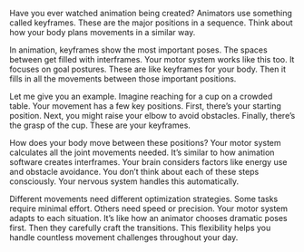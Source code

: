 Have you ever watched animation being created? Animators use something called keyframes. These are the major positions in a sequence. Think about how your body plans movements in a similar way.

In animation, keyframes show the most important poses. The spaces between get filled with interframes. Your motor system works like this too. It focuses on goal postures. These are like keyframes for your body. Then it fills in all the movements between those important positions.

Let me give you an example. Imagine reaching for a cup on a crowded table. Your movement has a few key positions. First, there's your starting position. Next, you might raise your elbow to avoid obstacles. Finally, there's the grasp of the cup. These are your keyframes.

How does your body move between these positions? Your motor system calculates all the joint movements needed. It's similar to how animation software creates interframes. Your brain considers factors like energy use and obstacle avoidance. You don't think about each of these steps consciously. Your nervous system handles this automatically.

Different movements need different optimization strategies. Some tasks require minimal effort. Others need speed or precision. Your motor system adapts to each situation. It's like how an animator chooses dramatic poses first. Then they carefully craft the transitions. This flexibility helps you handle countless movement challenges throughout your day.